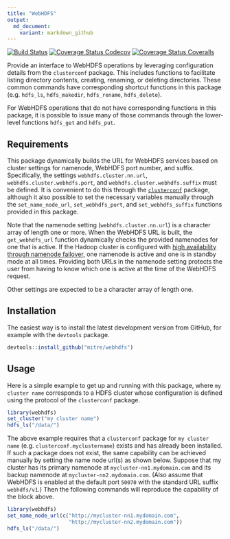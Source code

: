 ```yaml
---
title: "WebHDFS"
output: 
  md_document:
    variant: markdown_github
---
```


[![Build Status](https://travis-ci.org/mitre/webhdfs.svg?branch=master)](https://travis-ci.org/mitre/webhdfs)
[![Coverage Status Codecov](https://codecov.io/gh/mitre/webhdfs/branch/master/graph/badge.svg)](https://codecov.io/github/mitre/webhdfs?branch=master)
[![Coverage Status Coveralls](https://coveralls.io/repos/github/mitre/webhdfs/badge.svg?branch=master)](https://coveralls.io/github/mitre/webhdfs?branch=master)

Provide an interface to WebHDFS operations by leveraging configuration details from the `clusterconf` package.  This includes functions to facilitate listing directory contents, creating, renaming, or deleting directories.  These common commands have corresponding shortcut functions in this package (e.g. `hdfs_ls`, `hdfs_makedir`, `hdfs_rename`, `hdfs_delete`).

For WebHDFS operations that do not have corresponding functions in this package, it is possible to issue many of those commands through the lower-level functions `hdfs_get` and `hdfs_put`.


## Requirements

This package dynamically builds the URL for WebHDFS services based on cluster settings for namenode, WebHDFS port number, and suffix.  Specifically, the settings `webhdfs.cluster.nn.url`, `webhdfs.cluster.webhdfs.port`, and `webhdfs.cluster.webhdfs.suffix` must be defined.  It is convenient to do this through the [`clusterconf`](https://mitre.github.io/clusterconf/) package, although it also possible to set the necessary variables manually through the `set_name_node_url`, `set_webhdfs_port`, and `set_webhdfs_suffix` functions provided in this package.

Note that the namenode setting (`webhdfs.cluster.nn.url`) is a character array of length one or more.  When the WebHDFS URL is built, the `get_webhdfs_url` function dynamically checks the provided namenodes for one that is active.  If the Hadoop cluster is configured with [high availability through namenode failover](https://hadoop.apache.org/docs/stable/hadoop-project-dist/hadoop-hdfs/HDFSHighAvailabilityWithNFS.html), one namenode is active and one is in standby mode at all times.  Providing both URLs in the namenode setting protects the user from having to know which one is active at the time of the WebHDFS request. 

Other settings are expected to be a character array of length one.


## Installation

The easiest way is to install the latest development version from GitHub, for example with the `devtools` package. 

```r
devtools::install_github("mitre/webhdfs")
```


## Usage

Here is a simple example to get up and running with this package, where `my cluster name` corresponds to a HDFS cluster whose configuration is defined using the protocol of the `clusterconf` package.

```r
library(webhdfs)
set_cluster("my cluster name")
hdfs_ls("/data/")
```

The above example requires that a `clusterconf` package for `my cluster name` (e.g. `clusterconf.myclustername`) exists and has already been installed.  If such a package does not exist, the same capability can be achieved manually by setting the name node url(s) as shown below.  Suppose that my cluster has its primary namenode at `mycluster-nn1.mydomain.com` and its backup namenode at `mycluster-nn2.mydomain.com`.  (Also assume that WebHDFS is enabled at the default port `50070` with the standard URL suffix `webhdfs/v1`.)  Then the following commands will reproduce the capability of the block above.

```r
library(webhdfs)
set_name_node_url(c("http://mycluster-nn1.mydomain.com",
                    "http://mycluster-nn2.mydomain.com"))
hdfs_ls("/data/")
```




